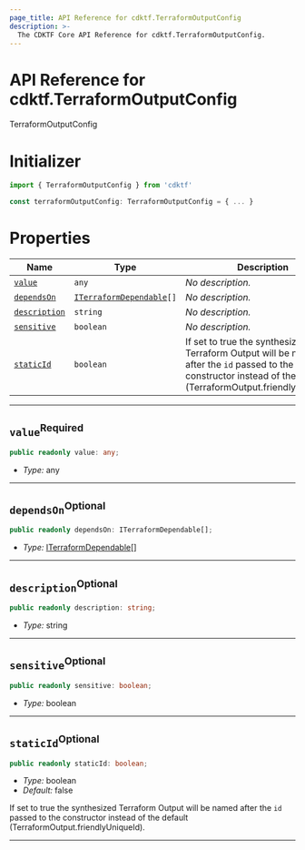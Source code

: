 ```yaml
---
page_title: API Reference for cdktf.TerraformOutputConfig
description: >-
  The CDKTF Core API Reference for cdktf.TerraformOutputConfig.
---
```


<!-- This file is generated through yarn generate-docs -->

# API Reference for cdktf.TerraformOutputConfig

   TerraformOutputConfig <a name="TerraformOutputConfig" id="cdktf.TerraformOutputConfig"></a>
  
  # Initializer <a name="Initializer" id="cdktf.TerraformOutputConfig.Initializer"></a>
  
  ```typescript
  import { TerraformOutputConfig } from 'cdktf'
  
  const terraformOutputConfig: TerraformOutputConfig = { ... }
  ```
  
  # Properties <a name="Properties" id="Properties"></a>
  
  | **Name** | **Type** | **Description** |
  | --- | --- | --- |
  | <code><a href="#cdktf.TerraformOutputConfig.property.value">value</a></code> | <code>any</code> | *No description.* |
  | <code><a href="#cdktf.TerraformOutputConfig.property.dependsOn">dependsOn</a></code> | <code><a href="#cdktf.ITerraformDependable">ITerraformDependable</a>[]</code> | *No description.* |
  | <code><a href="#cdktf.TerraformOutputConfig.property.description">description</a></code> | <code>string</code> | *No description.* |
  | <code><a href="#cdktf.TerraformOutputConfig.property.sensitive">sensitive</a></code> | <code>boolean</code> | *No description.* |
  | <code><a href="#cdktf.TerraformOutputConfig.property.staticId">staticId</a></code> | <code>boolean</code> | If set to true the synthesized Terraform Output will be named after the `id` passed to the constructor instead of the default (TerraformOutput.friendlyUniqueId). |
  
  ---
  
  ## `value`<sup>Required</sup> <a name="value" id="cdktf.TerraformOutputConfig.property.value"></a>
  
  ```typescript
  public readonly value: any;
  ```
  
  - *Type:* any
  
  ---
  
  ## `dependsOn`<sup>Optional</sup> <a name="dependsOn" id="cdktf.TerraformOutputConfig.property.dependsOn"></a>
  
  ```typescript
  public readonly dependsOn: ITerraformDependable[];
  ```
  
  - *Type:* <a href="#cdktf.ITerraformDependable">ITerraformDependable</a>[]
  
  ---
  
  ## `description`<sup>Optional</sup> <a name="description" id="cdktf.TerraformOutputConfig.property.description"></a>
  
  ```typescript
  public readonly description: string;
  ```
  
  - *Type:* string
  
  ---
  
  ## `sensitive`<sup>Optional</sup> <a name="sensitive" id="cdktf.TerraformOutputConfig.property.sensitive"></a>
  
  ```typescript
  public readonly sensitive: boolean;
  ```
  
  - *Type:* boolean
  
  ---
  
  ## `staticId`<sup>Optional</sup> <a name="staticId" id="cdktf.TerraformOutputConfig.property.staticId"></a>
  
  ```typescript
  public readonly staticId: boolean;
  ```
  
  - *Type:* boolean
  - *Default:* false
  
  If set to true the synthesized Terraform Output will be named after the `id` passed to the constructor instead of the default (TerraformOutput.friendlyUniqueId).
  
  ---
  
